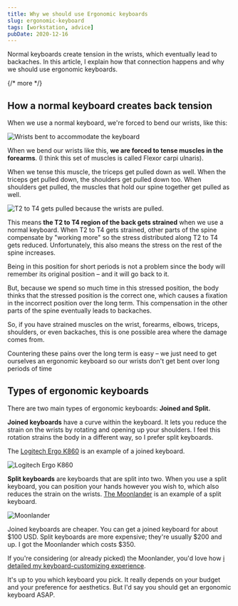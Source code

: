 ```yaml
---
title: Why we should use Ergonomic keyboards
slug: ergonomic-keyboard
tags: [workstation, advice]
pubDate: 2020-12-16
---
```


Normal keyboards create tension in the wrists, which eventually lead to backaches. In this article, I explain how that connection happens and why we should use ergonomic keyboards.

{/* more */}

## How a normal keyboard creates back tension

When we use a normal keyboard, we're forced to bend our wrists, like this:

<Image
  src='/images/2020/ergonomic-keyboard/wrists.jpg'
  alt='Wrists bent to accommodate the keyboard'
/>

When we bend our wrists like this, **we are forced to tense muscles in the forearms**. (I think this set of muscles is called Flexor carpi ulnaris).

When we tense this muscle, the triceps get pulled down as well. When the triceps get pulled down, the shoulders get pulled down too. When shoulders get pulled, the muscles that hold our spine together get pulled as well.

<Image
  src='/images/2020/ergonomic-keyboard/back.png'
  alt='T2 to T4 gets pulled because the wrists are pulled.'
/>

This means **the T2 to T4 region of the back gets strained** when we use a normal keyboard. When T2 to T4 gets strained, other parts of the spine compensate by "working more" so the stress distributed along T2 to T4 gets reduced. Unfortunately, this also means the stress on the rest of the spine increases.

Being in this position for short periods is not a problem since the body will remember its original position – and it will go back to it.

But, because we spend so much time in this stressed position, the body thinks that the stressed position is the correct one, which causes a fixation in the incorrect position over the long term. This compensation in the other parts of the spine eventually leads to backaches.

So, if you have strained muscles on the wrist, forearms, elbows, triceps, shoulders, or even backaches, this is one possible area where the damage comes from.

Countering these pains over the long term is easy – we just need to get ourselves an ergonomic keyboard so our wrists don't get bent over long periods of time

## Types of ergonomic keyboards

There are two main types of ergonomic keyboards: **Joined and Split.**

**Joined keyboards** have a curve within the keyboard. It lets you reduce the strain on the wrists by rotating and opening up your shoulders. I feel this rotation strains the body in a different way, so I prefer split keyboards.

The [Logitech Ergo K860](https://www.amazon.com/Logitech-Wireless-Ergonomic-Keyboard-Wrist/dp/B07ZWK2TQT/ref=sr_1_3?dchild=1&keywords=ergonomic+keyboard&qid=1607573501&sr=8-3&_encoding=UTF8&=zellwk0a-20&=ur2&=a67a29bf65d7b4d82fe1175218039314&=1789&=9325) is an example of a joined keyboard.

<Image
  src='/images/2020/ergonomic-keyboard/joined.jpg'
  alt='Logitech Ergo K860'
/>

**Split keyboards** are keyboards that are split into two. When you use a split keyboard, you can position your hands however you wish to, which also reduces the strain on the wrists. [The Moonlander](https://www.zsa.io/moonlander/) is an example of a split keyboard.

<Image src='/images/2020/ergonomic-keyboard/split.jpg' alt='Moonlander' />

Joined keyboards are cheaper. You can get a joined keyboard for about $100 USD. Split keyboards are more expensive; they're usually $200 and up. I got the Moonlander which costs $350.

If you're considering (or already picked) the Moonlander, you'd love how [i detailed my keyboard-customizing experience](/blog/moonlander).

It's up to you which keyboard you pick. It really depends on your budget and your preference for aesthetics. But I'd say you should get an ergonomic keyboard ASAP.
